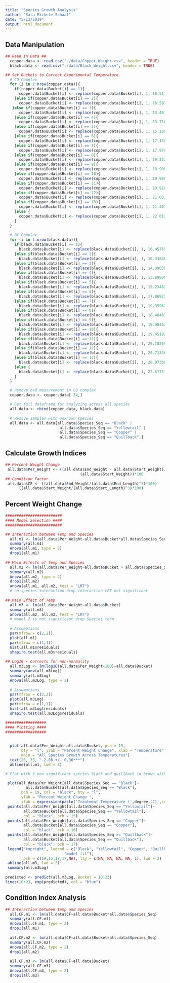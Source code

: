 ```yaml
---
title: "Species Growth Analysis"
author: "Sara Michele Schaal"
date: "5/13/2019"
output: html_document
---
```


## Data Manipulation
```r
## Read in Data ##
  copper.data <- read.csv("./data/Copper_Weight.csv", header = TRUE)
  black.data <- read.csv("./data/Black_Weight.csv", header = TRUE)

## Set Buckets to Correct Experimental Temperature 
  # CQ Complex
  for (i in 1:nrow(copper.data)){
    if(copper.data$Bucket[i] == 1){
      copper.data$Bucket[i] <- replace(copper.data$Bucket[i], 1, 10.51111)
    }else if(copper.data$Bucket[i] == 2){
      copper.data$Bucket[i] <- replace(copper.data$Bucket[i], 1, 10.58704)
   }else if(copper.data$Bucket[i] == 3){
      copper.data$Bucket[i] <- replace(copper.data$Bucket[i], 1, 13.46111)
    }else if(copper.data$Bucket[i] == 4){
      copper.data$Bucket[i] <- replace(copper.data$Bucket[i], 1, 13.71667)
    }else if(copper.data$Bucket[i] == 5){
      copper.data$Bucket[i] <- replace(copper.data$Bucket[i], 1, 15.10000)
    }else if(copper.data$Bucket[i] == 6){
      copper.data$Bucket[i] <- replace(copper.data$Bucket[i], 1, 17.15000)
    }else if(copper.data$Bucket[i] == 7){
      copper.data$Bucket[i] <- replace(copper.data$Bucket[i], 1, 17.97037)
    }else if(copper.data$Bucket[i] == 8){
      copper.data$Bucket[i] <- replace(copper.data$Bucket[i], 1, 19.22222)
    }else if(copper.data$Bucket[i] == 9){
      copper.data$Bucket[i] <- replace(copper.data$Bucket[i], 1, 18.90926)
    }else if(copper.data$Bucket[i] == 10){
      copper.data$Bucket[i] <- replace(copper.data$Bucket[i], 1, 19.98889)
    }else if(copper.data$Bucket[i] == 11){
      copper.data$Bucket[i] <- replace(copper.data$Bucket[i], 1, 19.91852)
    }else if(copper.data$Bucket[i] == 12){
      copper.data$Bucket[i] <- replace(copper.data$Bucket[i], 1, 21.03333)
    }else if(copper.data$Bucket[i] == 13){
      copper.data$Bucket[i] <- replace(copper.data$Bucket[i], 1, 21.40741)
    }else {
      copper.data$Bucket[i] <- replace(copper.data$Bucket[i], 1, 22.01296)
    }
  }
  
  # BY Complex
  for (i in 1:nrow(black.data)){
    if(black.data$Bucket[i] == 1){
      black.data$Bucket[i] <- replace(black.data$Bucket[i], 1, 10.45769)
    }else if(black.data$Bucket[i] == 2){
      black.data$Bucket[i] <- replace(black.data$Bucket[i], 1, 10.33846)
    }else if(black.data$Bucket[i] == 3){
      black.data$Bucket[i] <- replace(black.data$Bucket[i], 1, 14.09038)
    }else if(black.data$Bucket[i] == 4){
      black.data$Bucket[i] <- replace(black.data$Bucket[i], 1, 13.89808)
    }else if(black.data$Bucket[i] == 5){
      black.data$Bucket[i] <- replace(black.data$Bucket[i], 1, 15.23462)
    }else if(black.data$Bucket[i] == 6){
      black.data$Bucket[i] <- replace(black.data$Bucket[i], 1, 17.86923)
    }else if(black.data$Bucket[i] == 7){
      black.data$Bucket[i] <- replace(black.data$Bucket[i], 1, 19.35962)
    }else if(black.data$Bucket[i] == 8){
      black.data$Bucket[i] <- replace(black.data$Bucket[i], 1, 18.48462)
    }else if(black.data$Bucket[i] == 9){
      black.data$Bucket[i] <- replace(black.data$Bucket[i], 1, 19.98462)
    }else if(black.data$Bucket[i] == 10){
      black.data$Bucket[i] <- replace(black.data$Bucket[i], 1, 19.45192)
    }else if(black.data$Bucket[i] == 11){
      black.data$Bucket[i] <- replace(black.data$Bucket[i], 1, 20.18269)
    }else if(black.data$Bucket[i] == 12){
      black.data$Bucket[i] <- replace(black.data$Bucket[i], 1, 20.71346)
    }else if(black.data$Bucket[i] == 13){
      black.data$Bucket[i] <- replace(black.data$Bucket[i], 1, 20.97308)
    }else {
      black.data$Bucket[i] <- replace(black.data$Bucket[i], 1, 22.61731)
    }
  }

  # Remove bad measurement in CQ complex
  copper.data <- copper.data[-34,]

  # Get full dataframe for analyzing across all species
  all.data <- rbind(copper.data, black.data)
  
  # Remove samples with unknown species
  all.data <- all.data[all.data$Species_Seq == "Black" |
                        all.data$Species_Seq == "Yellowtail" |
                        all.data$Species_Seq == "Copper" |
                        all.data$Species_Seq == "Quillback",]
```
 
 
## Calculate Growth Indices
```r

## Percent Weight Change
 all.data$Per_Weight <- ((all.data$End_Weight - all.data$Start_Weight)/
                                 (all.data$Start_Weight))*100
## Condition Factor
 all.data$CF <- ((all.data$End_Weight/(all.data$End_Length)^3)*100)-
      ((all.data$Start_Weight/(all.data$Start_Length)^3)*100)

```

## Percent Weight Change
```r
#########################
#### Model Selection ####
#########################

## Interaction between Temp and Species
  all.m1 <- lm(all.data$Per_Weight~all.data$Bucket*all.data$Species_Seq)
  summary(all.m1)
  Anova(all.m1, type = 2)
  drop1(all.m1)
  
## Main Effects of Temp and Species
  all.m2 <- lm(all.data$Per_Weight~all.data$Bucket + all.data$Species_Seq)
  summary(all.m2)
  Anova(all.m2, type = 2)
  drop1(all.m2)
  anova(all.m1, all.m2, test = "LRT")
  # no species interaction drop interaction LRT not significant
  
## Main Effect of Temp
  all.m3 <- lm(all.data$Per_Weight~all.data$Bucket)
  summary(all.m3)
  anova(all.m2, all.m3, test = "LRT")
  # model 2 is not significant drop Species term
  
  # Assumptions
  par(mfrow = c(2,2))
  plot(all.m1)
  par(mfrow = c(1,1))
  hist(all.m1$residuals)
  shapiro.test(all.m3$residuals)
  
## Log10 - corrects for non-normality
  all.m3Log <- lm(log10(all.data$Per_Weight+100)~all.data$Bucket)
  summary(aov(all.m3Log))
  summary(all.m3Log)
  Anova(all.m3Log, type = 2)
  
  # Assumptions  
  par(mfrow = c(2,2))
  plot(all.m3Log)
  par(mfrow = c(1,1))
  hist(all.m3Log$residuals)  
  shapiro.test(all.m3Log$residuals)


```


```r
##################
#### Plotting ####
##################
  

  plot(all.data$Per_Weight~all.data$Bucket, pch = 19,
       bty = "l", ylab = "Percent Weight Change", xlab = "Temperature", 
       main = "All Species Growth Across Temperatures")
  text(20, 33, "-2.08 +/- 0.36***")
  abline(all.m1, lwd = 3)

# Plot with 3 non significant species black and quillback in brown with separate line

 plot(all.data$Per_Weight[all.data$Species_Seq == "Black"]~
         all.data$Bucket[all.data$Species_Seq == "Black"], 
       pch = 19, col = "black", bty = "l", 
       ylab = "Percent Weight Change ", 
       xlab = expression(paste('Treatment Temperature (',degree,'C)',sep='')), ylim = c(-44, 55))
 points(all.data$Per_Weight[all.data$Species_Seq == "Yellowtail"]~
        all.data$Bucket[all.data$Species_Seq == "Yellowtail"], 
        col = "black", pch = 15)
 points(all.data$Per_Weight[all.data$Species_Seq == "Copper"]~
        all.data$Bucket[all.data$Species_Seq == "Copper"], 
        col = "black", pch = 18)
 points(all.data$Per_Weight[all.data$Species_Seq == "Quillback"]~
        all.data$Bucket[all.data$Species_Seq == "Quillback"], 
        col = "black", pch = 17)
 legend("topright", legend = c("Black", "Yellowtail", "Copper", "Quillback", 
                          "model fit"), 
        pch = c(19,15,18,17,NA), lty = c(NA, NA, NA, NA, 1), lwd = 2)
 abline(all.m3, lwd = 2)
 summary(all.m3Log)
 
predicted <- predict(all.m3Log, Bucket = 10:23)    
lines(10:23, exp(predicted), col = "blue")


```

## Condition Index Analysis
```r
## Interaction between Temp and Species
  all.CF.m1 <- lm(all.data$CF~all.data$Bucket*all.data$Species_Seq)
  summary(all.CF.m1)
  Anova(all.CF.m1, type = 2)
  drop1(all.m1)
  
  all.CF.m2 <- lm(all.data$CF~all.data$Bucket+all.data$Species_Seq)
  summary(all.CF.m2)
  Anova(all.CF.m2, type = 2)
  drop1(all.m2)
  
  all.CF.m3 <- lm(all.data$CF~all.data$Bucket)
  summary(all.CF.m3)
  Anova(all.CF.m3, type = 2)
  drop1(all.m3)
  

```